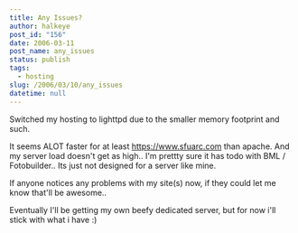 ```yaml
---
title: Any Issues?
author: halkeye
post_id: "156"
date: 2006-03-11
post_name: any_issues
status: publish
tags:
  - hosting
slug: /2006/03/10/any_issues
datetime: null
---
```


Switched my hosting to lighttpd due to the smaller memory footprint and such.

It seems ALOT faster for at least https://www.sfuarc.com than apache. And my server load doesn't get as high.. I'm prettty sure it has todo with BML / Fotobuilder.. Its just not designed for a server like mine.

If anyone notices any problems with my site(s) now, if they could let me know that'll be awesome..

Eventually I'll be getting my own beefy dedicated server, but for now i'll stick with what i have :)
